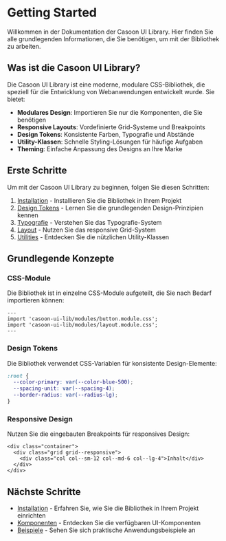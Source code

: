 # Getting Started

Willkommen in der Dokumentation der Casoon UI Library. Hier finden Sie alle grundlegenden Informationen, die Sie benötigen, um mit der Bibliothek zu arbeiten.

## Was ist die Casoon UI Library?

Die Casoon UI Library ist eine moderne, modulare CSS-Bibliothek, die speziell für die Entwicklung von Webanwendungen entwickelt wurde. Sie bietet:

- **Modulares Design**: Importieren Sie nur die Komponenten, die Sie benötigen
- **Responsive Layouts**: Vordefinierte Grid-Systeme und Breakpoints
- **Design Tokens**: Konsistente Farben, Typografie und Abstände
- **Utility-Klassen**: Schnelle Styling-Lösungen für häufige Aufgaben
- **Theming**: Einfache Anpassung des Designs an Ihre Marke

## Erste Schritte

Um mit der Casoon UI Library zu beginnen, folgen Sie diesen Schritten:

1. [Installation](/getting-started/installation) - Installieren Sie die Bibliothek in Ihrem Projekt
2. [Design Tokens](/getting-started/tokens) - Lernen Sie die grundlegenden Design-Prinzipien kennen
3. [Typografie](/getting-started/typography) - Verstehen Sie das Typografie-System
4. [Layout](/getting-started/layout) - Nutzen Sie das responsive Grid-System
5. [Utilities](/getting-started/utilities) - Entdecken Sie die nützlichen Utility-Klassen

## Grundlegende Konzepte

### CSS-Module

Die Bibliothek ist in einzelne CSS-Module aufgeteilt, die Sie nach Bedarf importieren können:

```astro
---
import 'casoon-ui-lib/modules/button.module.css';
import 'casoon-ui-lib/modules/layout.module.css';
---
```

### Design Tokens

Die Bibliothek verwendet CSS-Variablen für konsistente Design-Elemente:

```css
:root {
  --color-primary: var(--color-blue-500);
  --spacing-unit: var(--spacing-4);
  --border-radius: var(--radius-lg);
}
```

### Responsive Design

Nutzen Sie die eingebauten Breakpoints für responsives Design:

```astro
<div class="container">
  <div class="grid grid--responsive">
    <div class="col col--sm-12 col--md-6 col--lg-4">Inhalt</div>
  </div>
</div>
```

## Nächste Schritte

- [Installation](/getting-started/installation) - Erfahren Sie, wie Sie die Bibliothek in Ihrem Projekt einrichten
- [Komponenten](/components/) - Entdecken Sie die verfügbaren UI-Komponenten
- [Beispiele](/examples/) - Sehen Sie sich praktische Anwendungsbeispiele an 